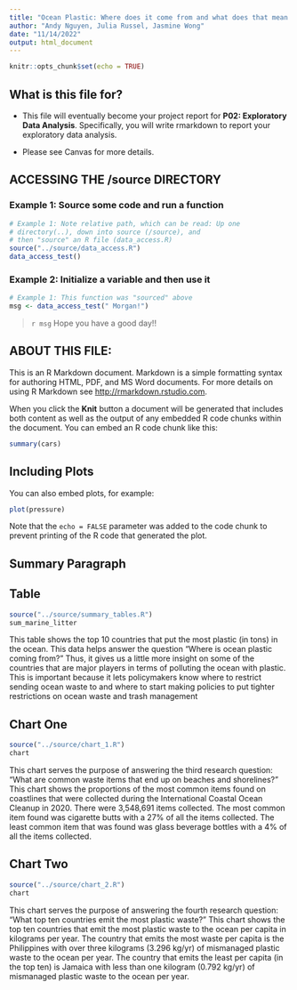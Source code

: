 ```yaml
---
title: "Ocean Plastic: Where does it come from and what does that mean for us?"
author: "Andy Nguyen, Julia Russel, Jasmine Wong"
date: "11/14/2022"
output: html_document
---
```


```r
knitr::opts_chunk$set(echo = TRUE)
```

## What is this file for?

* This file will eventually become your project report for **P02: Exploratory Data Analysis**. Specifically, you will write rmarkdown to report your exploratory data analysis.

* Please see Canvas for more details.

## ACCESSING THE /source DIRECTORY
### Example 1: Source some code and run a function
```r
# Example 1: Note relative path, which can be read: Up one
# directory(..), down into source (/source), and 
# then "source" an R file (data_access.R)
source("../source/data_access.R")
data_access_test()
```

### Example 2: Initialize a variable and then use it
```r
# Example 1: This function was "sourced" above
msg <- data_access_test(" Morgan!")
```

> `r msg` Hope you have a good day!! 

## ABOUT THIS FILE: 

This is an R Markdown document. Markdown is a simple formatting syntax for authoring HTML, PDF, and MS Word documents. For more details on using R Markdown see <http://rmarkdown.rstudio.com>.

When you click the **Knit** button a document will be generated that includes both content as well as the output of any embedded R code chunks within the document. You can embed an R code chunk like this:

```r
summary(cars)
```

## Including Plots

You can also embed plots, for example:

```r
plot(pressure)
```

Note that the `echo = FALSE` parameter was added to the code chunk to prevent printing of the R code that generated the plot.

## Summary Paragraph





## Table
```r
source("../source/summary_tables.R")
sum_marine_litter
```

This table shows the top 10 countries that put the most plastic (in tons) in the ocean. This data helps answer the question “Where is ocean plastic coming from?” Thus, it gives us a little more insight on some of the countries that are major players in terms of polluting the ocean with plastic. This is important because it lets policymakers know where to restrict sending ocean waste to and where to start making policies to put tighter restrictions on ocean waste and trash management



## Chart One
```r
source("../source/chart_1.R")
chart
```

This chart serves the purpose of answering the third research question: "What are common waste items that end up on beaches and shorelines?" This chart shows the proportions of the most common items found on coastlines that were collected during the International Coastal Ocean Cleanup in 2020. There were 3,548,691 items collected. The most common item found was cigarette butts with a 27% of all the items collected. The least common item that was found was glass beverage bottles with a 4% of all the items collected.

## Chart Two
```r
source("../source/chart_2.R")
chart
```

This chart serves the purpose of answering the fourth research question: "What top ten countries emit the most plastic waste?" This chart shows the top ten countries that emit the most plastic waste to the ocean per capita in kilograms per year. The country that emits the most waste per capita is the Philippines with over three kilograms (3.296 kg/yr) of mismanaged plastic waste to the ocean per year. The country that emits the least per capita (in the top ten) is Jamaica with less than one kilogram (0.792 kg/yr) of mismanaged plastic waste to the ocean per year.